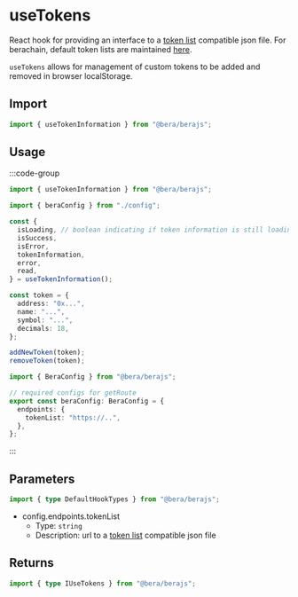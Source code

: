 # useTokens

React hook for providing an interface to a [token list](https://tokenlists.org/) compatible json file. For berachain, default token lists are maintained [here](https://github.com/berachain/default-token-list).

`useTokens` allows for management of custom tokens to be added and removed in browser localStorage.

## Import

```ts
import { useTokenInformation } from "@bera/berajs";
```

## Usage

:::code-group

```ts twoslash [example.ts]
import { useTokenInformation } from "@bera/berajs";

import { beraConfig } from "./config";

const {
  isLoading, // boolean indicating if token information is still loading
  isSuccess,
  isError,
  tokenInformation,
  error,
  read,
} = useTokenInformation();

const token = {
  address: "0x...",
  name: "...",
  symbol: "...",
  decimals: 18,
};

addNewToken(token);
removeToken(token);
```

```ts twoslash [config.ts] filename="config.ts"
import { BeraConfig } from "@bera/berajs";

// required configs for getRoute
export const beraConfig: BeraConfig = {
  endpoints: {
    tokenList: "https://..",
  },
};
```

:::

## Parameters

```ts
import { type DefaultHookTypes } from "@bera/berajs";
```

- config.endpoints.tokenList
  - Type: `string`
  - Description: url to a [token list](https://tokenlists.org/) compatible json file

## Returns

```ts
import { type IUseTokens } from "@bera/berajs";
```
